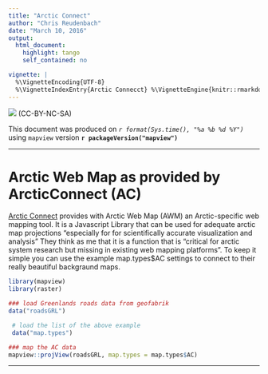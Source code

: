 ```yaml
---
title: "Arctic Connect"
author: "Chris Reudenbach"
date: "March 10, 2016"
output:
  html_document:
    highlight: tango
    self_contained: no

vignette: |
  %\VignetteEncoding{UTF-8} 
  %\VignetteIndexEntry{Arctic Connecct} %\VignetteEngine{knitr::rmarkdown}
---
```


![](http://i.creativecommons.org/l/by-nc-sa/3.0/88x31.png) (CC-BY-NC-SA)

This document was produced on _`r format(Sys.time(), "%a %b %d %Y")`_ using `mapview` version **`r packageVersion("mapview")`**

------


#  Arctic Web Map as provided by ArcticConnect (AC)

[Arctic Connect](http://arcticconnect.org/services) provides with Arctic Web Map (AWM) an Arctic-specific web mapping tool. It is a Javascript Library that can be used for adequate arctic map projections "especially for for scientifically accurate visualization and analysis" They think as me that it is a function that is "critical for arctic system research but missing in existing web mapping platforms". To keep it simple you can use the example map.types$AC settings to connect to their really beautiful backgraund maps.



```r

library(mapview)
library(raster)

### load Greenlands roads data from geofabrik
data("roadsGRL")

 # load the list of the above example
 data("map.types")

### map the AC data
mapview::projView(roadsGRL, map.types = map.types$AC)
```


------
